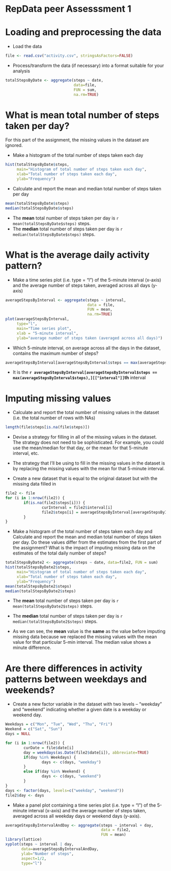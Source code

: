 RepData peer Assesssment 1
========================================================

Loading and preprocessing the data
========================================================

* Load the data
```r
file <- read.csv("activity.csv", stringsAsFactors=FALSE)
```

* Process/transform the data (if necessary) into a format suitable for your analysis
```r
totalStepsByDate <- aggregate(steps ~ date, 
                              data=file, 
                              FUN = sum, 
                              na.rm=TRUE)
```

What is mean total number of steps taken per day?
========================================================

For this part of the assignment, the missing values in the dataset are ignored.

* Make a histogram of the total number of steps taken each day

```r
hist(totalStepsByDate$steps, 
     main="Histogram of total number of steps taken each day", 
     xlab="Total number of steps taken each day", 
     ylab="Frequency")

```

* Calculate and report the mean and median total number of steps taken per day
```r
mean(totalStepsByDate$steps)
median(totalStepsByDate$steps)
```

* The **mean** total number of steps taken per day is 
`r mean(totalStepsByDate$steps)` steps.
* The **median** total number of steps taken per day is 
`r median(totalStepsByDate$steps)` steps.

What is the average daily activity pattern?
========================================================

* Make a time series plot (i.e. type = "l") of the 5-minute interval (x-axis) and the average number of steps taken, averaged across all days (y-axis)

```r
averageStepsByInterval <- aggregate(steps ~ interval, 
                                    data = file, 
                                    FUN = mean, 
                                    na.rm=TRUE)
plot(averageStepsByInterval, 
     type="l", 
     main="Time series plot", 
     xlab = "5-minute interval", 
     ylab="average number of steps taken (averaged across all days)")
```

* Which 5-minute interval, on average across all the days in the dataset, contains the maximum number of steps?

```r
averageStepsByInterval[averageStepsByInterval$steps == max(averageStepsByInterval$steps),][["interval"]]
```

* It is the **`r averageStepsByInterval[averageStepsByInterval$steps == max(averageStepsByInterval$steps),][["interval"]]`th** interval

Imputing missing values
========================================================

* Calculate and report the total number of missing values in the dataset (i.e. the total number of rows with NAs)

```r
length(file$steps[is.na(file$steps)])
```

* Devise a strategy for filling in all of the missing values in the dataset. The strategy does not need to be sophisticated. For example, you could use the mean/median for that day, or the mean for that 5-minute interval, etc.

* The strategy that I'll be using to fill in the missing values in the dataset is by replacing the missing values with the mean for that 5-minute interval.

* Create a new dataset that is equal to the original dataset but with the missing data filled in

```r
file2 <- file
for (i in 1:nrow(file2)) {
        if(is.na(file2$steps[i])) {
                curInterval = file2$interval[i]
                file2$steps[i] = averageStepsByInterval[averageStepsByInterval$interval == curInterval,][["steps"]]
        }
}
```

* Make a histogram of the total number of steps taken each day and Calculate and report the mean and median total number of steps taken per day. Do these values differ from the estimates from the first part of the assignment? What is the impact of imputing missing data on the estimates of the total daily number of steps?

```r
totalStepsByDate2 <- aggregate(steps ~ date, data=file2, FUN = sum)
hist(totalStepsByDate2$steps,
     main="Histogram of total number of steps taken each day",
     xlab="Total number of steps taken each day",
     ylab="Frequency")
mean(totalStepsByDate2$steps)
median(totalStepsByDate2$steps)
```
* The **mean** total number of steps taken per day is 
`r mean(totalStepsByDate2$steps)` steps.
* The **median** total number of steps taken per day is 
`r median(totalStepsByDate2$steps)` steps.

* As we can see, the **mean** value is the **same** as the value before imputing missing data because we replaced the missing values with the mean value for that particular 5-min interval. The median value shows a minute difference.

Are there differences in activity patterns between weekdays and weekends?
========================================================
* Create a new factor variable in the dataset with two levels -- "weekday" and "weekend" indicating whether a given date is a weekday or weekend day.

```r
Weekdays = c("Mon", "Tue", "Wed", "Thu", "Fri")
Weekend = c("Sat", "Sun")
days = NULL

for (i in 1:nrow(file2)) {
        curDate = file$date[i]
        day = weekdays(as.Date(file2$date[i]), abbreviate=TRUE)
        if(day %in% Weekdays) {
                days <- c(days, "weekday")
        }
        else if(day %in% Weekend) {
                days <- c(days, "weekend")
        }
}
days <- factor(days, levels=c("weekday", "weekend"))
file2$day <- days
```

* Make a panel plot containing a time series plot (i.e. type = "l") of the 5-minute interval (x-axis) and the average number of steps taken, averaged across all weekday days or weekend days (y-axis).

```r
averageStepsByIntervalAndDay <- aggregate(steps ~ interval + day, 
                                          data = file2, 
                                          FUN = mean)
library(lattice)
xyplot(steps ~ interval | day, 
       data=averageStepsByIntervalAndDay,
       ylab="Number of steps",
       aspect=1/2, 
       type="l")

```